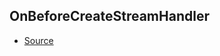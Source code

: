 ## OnBeforeCreateStreamHandler



- [Source](https://github.com/Androz2091/discord-player/blob/e31bc2a/packages/discord-player/src/Structures/GuildQueue.ts#L55)